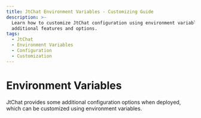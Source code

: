 ```yaml
---
title: JtChat Environment Variables - Customizing Guide
description: >-
  Learn how to customize JtChat configuration using environment variables for
  additional features and options.
tags:
  - JtChat
  - Environment Variables
  - Configuration
  - Customization
---
```


# Environment Variables

JtChat provides some additional configuration options when deployed, which can be customized using environment variables.

<Cards>
  <Card href={'environment-variables/basic'} title={'Basic Environment Variables'} />
  <Card href={'environment-variables/model-provider'} title={'Model Service Providers'} />
  <Cards href={'environment-variables/auth'} title={'Authentication'} />
  <Cards href={'environment-variables/analytics'} title={'Data Analytics'} />
</Cards>
